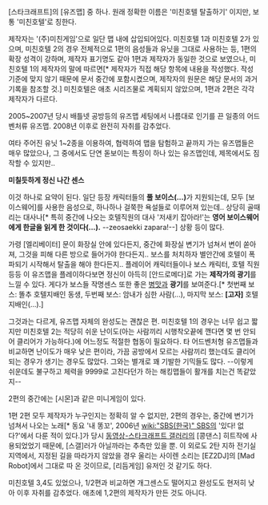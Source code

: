 [스타크래프트]의 [유즈맵] 중 하나.
원래 정확한 이름은 '미친호텔 탈출하기' 이지만, 보통 '미친호텔'로 칭한다.

제작자는 '(주)미친게임'으로 일단 맵 내에 삽입되어있다. 미친호텔 1과 미친호텔 2가 있으며, 미친호텔 2의 경우 전체적으로 1편의 음성들과 유닛을 그대로 사용하는 등, 1편의 확장 성격이 강하며, 제작자 표기명도 같아 1편과 제작자가 동일한 것으로 보였으나, 미친호텔 1의 제작자의 말에 따르면[* 제작자가 직접 해당 항목에 내용을 작성했다. 작성 기준에 맞지 않기 때문에 문서 중간에 포함시켰으며, 제작자의 원문은 해당 문서의 과거 기록을 참조할 것.] 미친호텔은 애초 시리즈물로 계획되지 않았으며, 1편과 2편은 각각 제작자가 다르다.

2005~2007년 당시 배틀넷 공방등의 유즈맵 세팅에서 나름대로 인기를 끈 일종의 어드벤처류 유즈맵. 2008년 이후로 완전히 자취를 감추었다. 

여타 주어진 유닛 1~2종을 이용하여, 협력하여 맵을 탐험하고 끝까지 가는 유즈맵들은 매우 많았으나, 그 중에서도 단연 돋보이는 특징이 하나 있는 유즈맵인데, 제목에서도 짐작할 수 있지만..

'''미칠듯하게 정신 나간 센스'''

이것 하나로 요약이 된다. 일단 등장 캐릭터들의 '''풀 보이스(...)'''가 지원되는데, 모두 [보이스웨어]를 사용한 음성으로, 하나하나 걸쭉한 욕설들로 이루어져 있는데.. 상당히 골때리는 대사나[* 특히 중간에 나오는 호텔직원의 대사 '저새키 잡아라!'는 '''영어 보이스웨어에게 한글을 읽게 한 것이다(...).''' --zeosaekki zapara!--] 상황 등이 많다. 

가령 [엘리베이터] 문이 화장실 안에 있다든지, 중간에 화장실 변기가 넘쳐서 변이 쏟아져, 그것을 피해 다른 방으로 들어가야 한다든지.. 보스를 처치하자 별안간에 호텔이 폭파되기 시작해서 탈출을 해야 한다든지.. 플레이어 캐릭터들이나 보스 캐릭터, 호텔 직원 등등 이 유즈맵을 플레이하다보면 정신이 아득히 [안드로메다]로 가는 '''제작가의 광기'''를 느낄 수 있다. 게다가 보스들 작명센스 또한 좋은 [[병맛]]과 '''광기'''를 보여준다.[* 첫번째 보스: 똘추 호텔지배인 동생, 두번째 보스: 암내가 심한 사람(...), 마지막 보스: '''[고자]''' 호텔지배인(...).]

그것과는 다르게, 유즈맵 자체의 완성도는 괜찮은 편. 미친호텔 1의 경우는 너무 쉽고 짧지만 미친호텔 2는 적당히 쉬운 난이도(아는 사람끼리 시행착오끝에 깬다면 몇 번 안되어 클리어가 가능하다.)에 어느정도 적절한 협동이 필요하다. 타 어드벤처형 유즈맵들과 비교하면 난이도가 매우 낮은 편이라, 가끔 공방에서 모르는 사람끼리 했는데도 클리어되는 경우가 생기는 경우도 많았다. 그와는 별개로 꽤 기발한 기믹들도 많다. --이렇게 쉬운데도 불구하고 체력을 9999로 고친다던가 하는 해킹맵들이 활개를 치는건 똑같았지-- 

2편의 중간에는 [시몬]과 같은 미니게임이 있다.

1편 2편 모두 제작자가 누구인지는 정확히 알 수 없지만, 2편의 경우는, 중간에 변기가 넘쳐서 나오는 노래[* 동요 '내 똥꼬', 2006년 [[wiki:"SBS(한국)" SBS]]의 '있다! 없다?'에서 다룬 적이 있다.]가 당시 [[동영상-스타크래프트 갤러리]]의 [콩댄스] 히트작에 사용되었었기 때문에, [스갤]러가 아닐까라는 추측만 있을 뿐. 이 외로도 2탄 지하 전기실 지역에서, 지정된 길을 따라가지 않았을 경우 울리는 사이렌 소리는 [EZ2DJ]의 [Mad Robot]에서 그대로 따 온 것이므로, [리듬게임] 유저인 것 같기도 하다.

미친호텔 3,4도 있었으나, 1/2편과 비교하면 개그센스도 떨어지고 완성도도 현저히 낮아 이후 자취를 감추었다. 애초에 1,2편의 제작자가 만든 것도 아니다.

